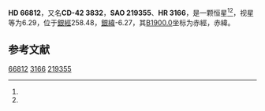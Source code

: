 {{Starbox begin
| name = HD 66812
}}
{{Starbox observe
| epoch = [[J2000.0|J2000.0]]
| constell = {{星座名待查}}<ref name=SIMBAD>{{cite web
 | url=http://simbad.u-strasbg.fr/simbad/sim-id?Ident=HR+3166
 | title=Pulsating variable Star
 | publisher=Centre de Données astronomiques de Strasbourg
 | work=SIMBAD
 | accessdate=2012-07-13
 | archive-date=2016-03-19
 | archive-url=https://web.archive.org/web/20160319065227/http://simbad.u-strasbg.fr/simbad/sim-id?Ident=HR+3166
 | dead-url=no
 }}</ref><ref name=DATA>{{cite web
 | url=http://vizier.u-strasbg.fr/viz-bin/VizieR-5?-out.add=.&-source=5050&-corr=PK=HR&-out.max=9999&HR=3166
 | title=VizieR Detailed Page
 | accessdate=2012-07-13
 | archive-date=2019-02-16
 | archive-url=https://web.archive.org/web/20190216115741/http://vizier.u-strasbg.fr/viz-bin/VizieR-5?-out.add=.&-source=5050&-corr=PK=HR&-out.max=9999&HR=3166
 | dead-url=no
 }}</ref>
| 星官 = 
| ra = {{RA|8|3|29.5}}<ref name=SIMBAD /><ref name=DATA />
| dec = {{DEC|-42|56|55}}<ref name=SIMBAD /><ref name=DATA />
| appmag_v = 6.29<ref name=SIMBAD /><ref name=DATA />
}}
{{Starbox character
| class = G8II<ref name=SIMBAD /><ref name=DATA />
| b-v = 1.01<ref name=SIMBAD /><ref name=DATA />
| u-b = 0.76<ref name=SIMBAD /><ref name=DATA />
| r-i = <ref name=SIMBAD /><ref name=DATA />
| variable = 
}}
{{Starbox astrometry
| radial_v = 0.76
| prop_mo_ra = 14
| parallax = 
| p_error = 
}}
{{Starbox catalog
| names =CD-42 3832，[[SAO星表|SAO]] 219355，[[HD星表|HD]] 66812，[[HR星表|HR]] 3166}}
{{Starbox reference |Simbad=HR+3166}}
{{Starbox end}}

'''HD 66812'''，又名'''CD-42 3832'''，'''SAO 219355'''、'''HR 3166'''，是一颗恒星<ref name=SIMBAD /><ref name=DATA />，视星等为6.29，位于[[銀道座標系|銀經]]258.48，[[銀道座標系|銀緯]]-6.27，其[[B1900.0|B1900.0]]坐标为赤經{{RA|8|0|9.1}}，赤緯{{DEC|-42|-6.27|58}}。

== 参考文献 ==
{{reflist}}

{{star-stub}}

[[Category:HD和HDE天體|66812]]
[[Category:HR天體|3166]]
[[Category:SAO天體|219355]]